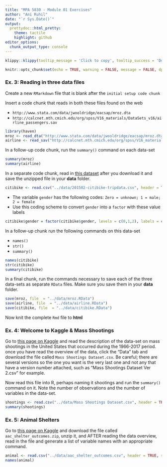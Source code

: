 ```yaml
---
title: "MPA 5830 - Module 01 Exercises"
author: "Ani Ruhil"
date: "`r Sys.Date()`"
output:
  prettydoc::html_pretty:
    theme: tactile
    highlight: github
editor_options: 
  chunk_output_type: console
---
```


```r
klippy::klippy(tooltip_message = 'Click to copy', tooltip_success = 'Done', color = 'cornflowerblue', position = c('top', 'right'))
```

```r
knitr::opts_chunk$set(echo = TRUE, warning = FALSE, message = FALSE, dpi = 300, cache = TRUE, tidy = TRUE, tidy.opts = list(width.cutoff = 40), fig.align = "center", fig.width = 10, fig.height = 8, out.width = "90%", highlight = TRUE) 
```


### Ex. 3: Reading in three data files 
Create a new `RMarkdown` file that is blank after the `initial setup code chunk` 

Insert a code chunk that reads in both these files found on the web 

- `http://www.stata.com/data/jwooldridge/eacsap/mroz.dta` 
- `http://calcnet.mth.cmich.edu/org/spss/V16_materials/DataSets_v16/airline_passengers.sav` 

```r
library(haven)
mroz <- read_dta("http://www.stata.com/data/jwooldridge/eacsap/mroz.dta")
airline <- read_sav("http://calcnet.mth.cmich.edu/org/spss/V16_materials/DataSets_v16/airline_passengers.sav")
```

In a follow-up code chunk, run the `summary()` command on each data-set 

```r
summary(mroz)
summary(airline)
```

In a separate code chunk, read in [this dataset](https://s3.amazonaws.com/tripdata/201502-citibike-tripdata.zip) after you download it and save the unzipped file in your **data** folder. 

```r
citibike <- read.csv("../data/201502-citibike-tripdata.csv", header = TRUE, sep = ",")
```


- The variable `gender` has the following codes: `Zero = unknown; 1 = male; 2 = female` 
- Use this coding scheme to convert `gender` into a `factor` with these value labels 

```r
citibike$gender = factor(citibike$gender, levels = c(0,1,2), labels = c("Unknown", "Male", "Female"))
```

In a follow-up chunk run the following commands on this data-set 

- `names()` 
- `str()` 
- `summary()` 

```r
names(citibike)
str(citibike)
summary(citibike)
```

In a final chunk, run the commands necessary to save each of the three data-sets as separate `RData` files. Make sure you save them in your **data** folder. 

```r
save(mroz, file  = "../data/mroz.RData")
save(airline, file  = "../data/airline.RData")
save(citibike, file  = "../data/citibike.RData")
```

Now knit the complete `Rmd` file to **html** 


### Ex. 4: Welcome to Kaggle & Mass Shootings 
Go to [this page on Kaggle](https://www.kaggle.com/zusmani/us-mass-shootings-last-50-years) and read the description of the data-set on mass shootings in the United States that occurred during the 1966-2017 period. once you have read the overview of the data, click the "Data" tab and download the file called `Mass Shootings Dataset.csv`. Be careful; there are several versions so the one you want is the very last one and not any that have a version number attached, such as "Mass Shootings Dataset Ver 2.csv" for example. 

Now read this file into R, perhaps naming it shootings and run the `summary()` command on it. Note the number of observations and the number of variables in the data-set. 
 
```r
shootings <- read.csv("../data/Mass Shootings Dataset.csv", header = TRUE, sep = ",")
summary(shootings)
```


### Ex. 5: Animal Shelters 
Go to [this page on Kaggle](https://www.kaggle.com/aaronschlegel/austin-animal-center-shelter-outcomes-and) and download the file called `aac_shelter_outcomes.zip`, unzip it, and AFTER reading the data overview, read in the file and generate a list of variable names with an appropriate command. 
 

```r
animal <- read.csv("../data/aac_shelter_outcomes.csv", header = TRUE, sep = ",")
names(animal)
```





